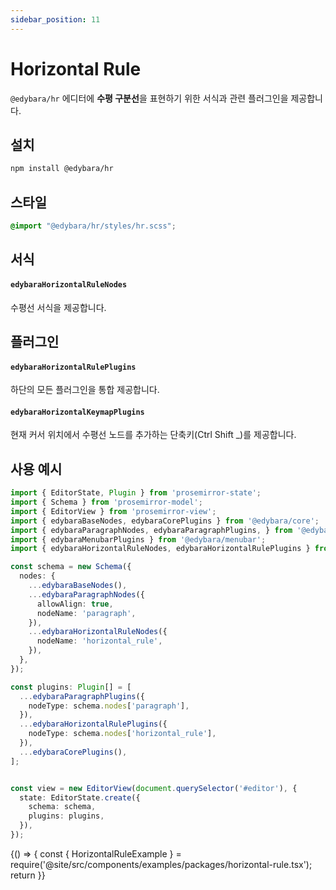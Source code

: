```yaml
---
sidebar_position: 11
---
```


# Horizontal Rule

`@edybara/hr` 에디터에 **수평 구분선**을 표현하기 위한 서식과 관련 플러그인을 제공합니다.

## 설치

```bash
npm install @edybara/hr
```

## 스타일

```css title="src/index.scss"
@import "@edybara/hr/styles/hr.scss";
```

## 서식

#### `edybaraHorizontalRuleNodes`

수평선 서식을 제공합니다.

## 플러그인

#### `edybaraHorizontalRulePlugins`

하단의 모든 플러그인을 통합 제공합니다.

#### `edybaraHorizontalKeymapPlugins`

현재 커서 위치에서 수평선 노드를 추가하는 단축키(Ctrl Shift _)를 제공합니다.

## 사용 예시

```typescript title="src/index.ts"
import { EditorState, Plugin } from 'prosemirror-state';
import { Schema } from 'prosemirror-model';
import { EditorView } from 'prosemirror-view';
import { edybaraBaseNodes, edybaraCorePlugins } from '@edybara/core';
import { edybaraParagraphNodes, edybaraParagraphPlugins, } from '@edybara/paragraph';
import { edybaraMenubarPlugins } from '@edybara/menubar';
import { edybaraHorizontalRuleNodes, edybaraHorizontalRulePlugins } from '@edybara/hr';

const schema = new Schema({
  nodes: {
    ...edybaraBaseNodes(),
    ...edybaraParagraphNodes({
      allowAlign: true,
      nodeName: 'paragraph',
    }),
    ...edybaraHorizontalRuleNodes({
      nodeName: 'horizontal_rule',
    }),
  },
});

const plugins: Plugin[] = [
  ...edybaraParagraphPlugins({
    nodeType: schema.nodes['paragraph'],
  }),
  ...edybaraHorizontalRulePlugins({
    nodeType: schema.nodes['horizontal_rule'],
  }),
  ...edybaraCorePlugins(),
];


const view = new EditorView(document.querySelector('#editor'), {
  state: EditorState.create({
    schema: schema,
    plugins: plugins,
  }),
});
```

<BrowserOnly>
  {() => {
    const { HorizontalRuleExample } = require('@site/src/components/examples/packages/horizontal-rule.tsx');
    return <HorizontalRuleExample />
  }}
</BrowserOnly>

